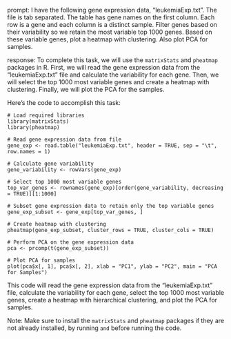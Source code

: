 prompt:
I have the following gene expression data, "leukemiaExp.txt". The file is tab separated. The table has gene names on the first column. Each row is a gene and each column is a distinct sample. Filter genes based on their variability so we retain the most variable top 1000 genes. Based on these variable genes, plot a heatmap with clustering. Also plot PCA for samples.

response:
To complete this task, we will use the `matrixStats` and `pheatmap` packages in R. First, we will read the gene expression data from the "leukemiaExp.txt" file and calculate the variability for each gene. Then, we will select the top 1000 most variable genes and create a heatmap with clustering. Finally, we will plot the PCA for the samples.

Here's the code to accomplish this task:

```
# Load required libraries
library(matrixStats)
library(pheatmap)

# Read gene expression data from file
gene_exp <- read.table("leukemiaExp.txt", header = TRUE, sep = "\t", row.names = 1)

# Calculate gene variability
gene_variability <- rowVars(gene_exp)

# Select top 1000 most variable genes
top_var_genes <- rownames(gene_exp)[order(gene_variability, decreasing = TRUE)][1:1000]

# Subset gene expression data to retain only the top variable genes
gene_exp_subset <- gene_exp[top_var_genes, ]

# Create heatmap with clustering
pheatmap(gene_exp_subset, cluster_rows = TRUE, cluster_cols = TRUE)

# Perform PCA on the gene expression data
pca <- prcomp(t(gene_exp_subset))

# Plot PCA for samples
plot(pca$x[, 1], pca$x[, 2], xlab = "PC1", ylab = "PC2", main = "PCA for Samples")
```

This code will read the gene expression data from the "leukemiaExp.txt" file, calculate the variability for each gene, select the top 1000 most variable genes, create a heatmap with hierarchical clustering, and plot the PCA for samples.

Note: Make sure to install the `matrixStats` and `pheatmap` packages if they are not already installed, by running `` and `` before running the code.
